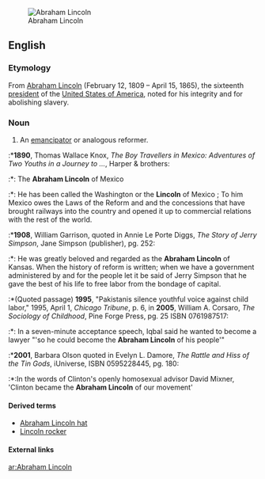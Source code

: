 {{rfd}}
[[Image:Abraham Lincoln head on shoulders photo portrait.jpg|thumb|right|Abraham Lincoln]]
==English==

===Etymology===
From [[w:Abraham Lincoln|Abraham Lincoln]] (February 12, 1809 – April 15, 1865), the sixteenth [[president]] of the [[w:United States of America|United States of America]], noted for his integrity and for abolishing slavery. 

===Noun===
{{en-noun}}

# An [[emancipator]] or analogous reformer.
:*'''1890''', Thomas Wallace Knox, ''The Boy Travellers in Mexico: Adventures of Two Youths in a Journey to ...'', Harper & brothers:
:*:{{italbrac|Table of contents, pg. viii}} The '''Abraham Lincoln''' of Mexico
:*:{{italbrac|pg. 124-5}} He has been called the Washington or the '''Lincoln''' of Mexico ; To him Mexico owes the Laws of the Reform and and the concessions that have brought railways into the country and opened it up to commercial relations with the rest of the world.
:*'''1908''', William Garrison, quoted in Annie Le Porte Diggs, ''The Story of Jerry Simpson'', Jane Simpson (publisher), pg. 252:
:*: He was greatly beloved and regarded as the '''Abraham Lincoln''' of Kansas. When the history of reform is written; when we have a government administered by and for the people let it be said of Jerry Simpson that he gave the best of his life to free labor from the bondage of capital.
:*(Quoted passage) '''1995''', "Pakistanis silence youthful voice against child labor," 1995, April 1, ''Chicago Tribune'', p. 6, in '''2005''', William A. Corsaro, ''The Sociology of Childhood'', Pine Forge Press, pg. 25 ISBN 0761987517:
:*: In a seven-minute acceptance speech, Iqbal said he wanted to become a lawyer "'so he could become the '''Abraham Lincoln''' of his people'"
:*'''2001''', Barbara Olson quoted in Evelyn L. Damore, ''The Rattle and Hiss of the Tin Gods'', iUniverse, ISBN 0595228445, pg. 180:
:*:In the words of Clinton's openly homosexual advisor David Mixner, 'Clinton became the '''Abraham Lincoln''' of our movement'

====Derived terms====
*[[Abraham Lincoln hat]]
* [[Lincoln rocker]]

====External links====
{{projectlink|pedia}}

[[ar:Abraham Lincoln]]